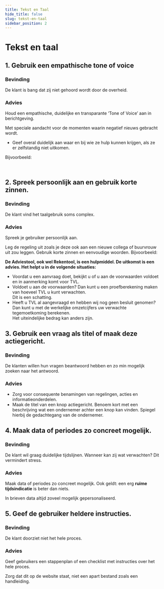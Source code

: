 ```yaml
---
title: Tekst en Taal
hide_title: false
slug: tekst-en-taal
sidebar_position: 2
---
```



# Tekst en taal

## 1. Gebruik een empathische tone of voice

### Bevinding

De klant is bang dat zij niet gehoord wordt door de overheid.

### Advies

Houd een empathische, duidelijke en transparante ‘Tone of Voice’ aan in berichtgeving.

Met speciale aandacht voor de momenten waarin negatief nieuws gebracht wordt.

- Geef overal duidelijk aan waar en bij wie ze hulp kunnen krijgen, als ze er zelfstandig niet uitkomen.

Bijvoorbeeld:

<Alert
  kind="error"
  heading="U heeft geen recht op deze regeling."
  content="U mag wel doorgaan in het formulier, maar als u deze verstuurt ontvangt u later een afwijzing. Heeft u hierover vragen? Bel met RVO via <a href='tel:088-0424242'>088-0424242</a>."
/>
<br />
## 2. Spreek persoonlijk aan en gebruik korte zinnen.

### Bevinding

De klant vind het taalgebruik soms complex.

### Advies

Spreek je gebruiker persoonlijk aan.

Leg de regeling uit zoals je deze ook aan een nieuwe collega of buurvrouw uit zou leggen.
Gebruik korte zinnen en eenvoudige woorden. Bijvoorbeeld:

**De Adviestool, ook wel Rekentool, is een hulpmiddel. De uitkomst is een advies. Het helpt u in de volgende
situaties:**

- Voordat u een aanvraag doet, bekijkt u of u aan de voorwaarden voldoet en in aanmerking komt voor TVL.
- Voldoet u aan de voorwaarden? Dan kunt u een proefberekening maken van hoeveel TVL u kunt verwachten.<br/>Dit is een schatting.
- Heeft u TVL al aangevraagd en hebben wij nog geen besluit genomen?<br/>Dan kunt u met de werkelijke omzetcijfers uw verwachte tegemoetkoming berekenen.<br/>Het uiteindelijke bedrag kan anders zijn.

## 3. Gebruik een vraag als titel of maak deze actiegericht.

### Bevinding

De klanten willen hun vragen beantwoord hebben en zo min mogelijk zoeken naar het antwoord.

### Advies

- Zorg voor consequente benamingen van regelingen, acties en informatieonderdelen.
- Maak de titel van een knop actiegericht. Benoem kort met een beschrijving wat een ondernemer achter een knop kan vinden. Spiegel hierbij de gedachtegang van de ondernemer.

## 4. Maak data of periodes zo concreet mogelijk.

### Bevinding

De klant wil graag duidelijke tijdslijnen. Wanneer kan zij wat verwachten? Dit vermindert stress.

### Advies

Maak data of periodes zo concreet mogelijk. Ook geldt: een erg **ruime tijdsindicatie** is beter dan niets.

In brieven data altijd zoveel mogelijk gepersonaliseerd.

## 5. Geef de gebruiker heldere instructies.

### Bevinding

De klant doorziet niet het hele proces.

### Advies

Geef gebruikers een stappenplan of een checklist met instructies over het hele proces.

Zorg dat dit op de website staat, niet een apart bestand zoals een handleiding.
